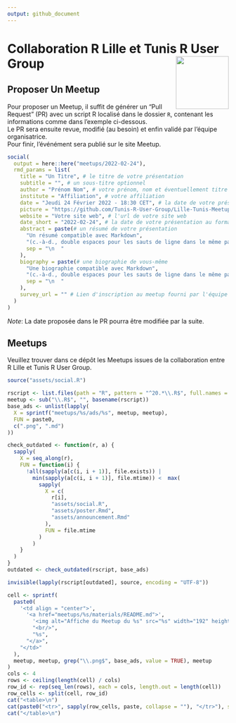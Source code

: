 ```yaml
---
output: github_document
---
```


# Collaboration R Lille et Tunis R User Group <img src="assets/rlille_tunis.svg" align="right" width="120" />

<!-- badges: start -->
<!-- [![License](https://img.shields.io/github/license/Tunis-R-User-Group/Lille-Tunis-Meetups)](LICENSE) -->
<!-- badges: end -->

## Proposer Un Meetup

Pour proposer un Meetup, il suffit de générer un "Pull Request" (PR) avec un script R localisé dans le dossier `R`,
contenant les informations comme dans l'exemple ci-dessous.  
Le PR sera ensuite revue, modifié (au besoin) et enfin validé par l'équipe organisatrice.  
Pour finir, l'événément sera publié sur le site Meetup.

```r
social(
  output = here::here("meetups/2022-02-24"),
  rmd_params = list(
    title = "Un Titre", # le titre de votre présentation
    subtitle = "", # un sous-titre optionnel
    author = "Prénom Nom", # votre prénom, nom et éventuellement titre
    institute = "Affiliation", # votre affiliation
    date = "Jeudi 24 Février 2022 - 18:30 CET", # la date de votre présentation
    picture = "https://github.com/Tunis-R-User-Group/Lille-Tunis-Meetups/raw/main/assets/rlille_tunis.svg", # l'url de votre photo
    website = "Votre site web", # l'url de votre site web
    date_short = "2022-02-24", # la date de votre présentation au format YYYY-MM-DD
    abstract = paste(# un résumé de votre présentation
      "Un résumé compatible avec Markdown",
      "(c.-à-d., double espaces pour les sauts de ligne dans le même paragraphe, etc.)",
      sep = "\n  "
    ),
    biography = paste(# une biographie de vous-même
      "Une biographie compatible avec Markdown",
      "(c.-à-d., double espaces pour les sauts de ligne dans le même paragraphe, etc.)",
      sep = "\n  "
    ),
    survey_url = "" # Lien d'inscription au meetup fourni par l'équipe organisatrice
  )
)
```

*Note*: La date proposée dans le PR pourra être modifiée par la suite.

## Meetups

Veuillez trouver dans ce dépôt les Meetups issues de la collaboration entre R Lille et Tunis R User Group.

```r
source("assets/social.R")

rscript <- list.files(path = "R", pattern = "^20.*\\.R$", full.names = TRUE)
meetup <- sub("\\.R$", "", basename(rscript))
base_ads <- unlist(lapply(
  X = sprintf("meetups/%s/ads/%s", meetup, meetup),
  FUN = paste0,
  c(".png", ".md")
))

check_outdated <- function(r, a) {
  sapply(
    X = seq_along(r),
    FUN = function(i) {
      !all(sapply(a[c(i, i + 1)], file.exists)) |
        min(sapply(a[c(i, i + 1)], file.mtime)) <  max(
          sapply(
            X = c(
              r[i],
              "assets/social.R",
              "assets/poster.Rmd",
              "assets/announcement.Rmd"
            ),
            FUN = file.mtime
          )
        )
    }
  )
}
outdated <- check_outdated(rscript, base_ads)

invisible(lapply(rscript[outdated], source, encoding = "UTF-8"))
```

```r
cell <- sprintf(
  paste0(
    '<td align = "center">',
      '<a href="meetups/%s/materials/README.md">',
        '<img alt="Affiche du Meetup du %s" src="%s" width="192" height="108" />',
        "<br/>",
        "%s",
      "</a>",
    "</td>"
  ),
  meetup, meetup, grep("\\.png$", base_ads, value = TRUE), meetup
)
cols <- 4
rows <- ceiling(length(cell) / cols)
row_id <- rep(seq_len(rows), each = cols, length.out = length(cell))
row_cells <- split(cell, row_id)
cat("<table>\n")
cat(paste0("<tr>", sapply(row_cells, paste, collapse = ""), "</tr>"), sep = "")
cat("</table>\n")
```
